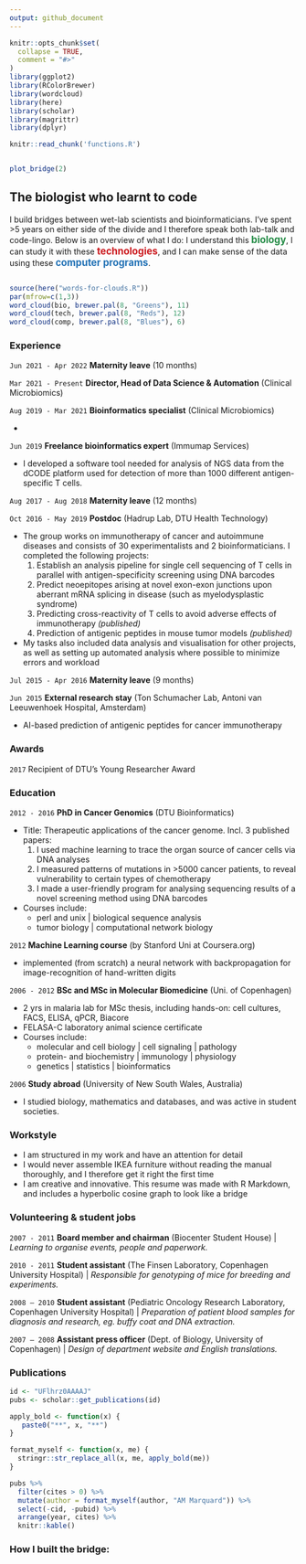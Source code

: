 ```yaml
---
output: github_document
---
```


<!-- README.md is generated from README.Rmd. Please edit that file -->

```r
knitr::opts_chunk$set(
  collapse = TRUE,
  comment = "#>"
)
library(ggplot2)
library(RColorBrewer)
library(wordcloud)
library(here)
library(scholar)
library(magrittr)
library(dplyr)

```

<!-- badges: start -->
<!-- badges: end -->

```r
knitr::read_chunk('functions.R')
```

```r
```

```r
plot_bridge(2)
```


## The biologist who learnt to code 
I build bridges between wet-lab scientists and bioinformaticians. I've spent >5 years on either side of the divide and I therefore speak both lab-talk and code-lingo. Below is an overview of what I do: I understand this <span style="color:#238B45;font-weight:bold;font-size:larger">biology</span>, I can study it with these <span style="color:#CB181D;font-weight:bold;font-size:larger">technologies</span>, and I can make sense of the data using these <span style="color:#2171B5;font-weight:bold;font-size:larger">computer programs</span>.
<!-- Expand a little, perhaps tailored to Novo -->

```r
```

```r
source(here("words-for-clouds.R"))
par(mfrow=c(1,3))
word_cloud(bio, brewer.pal(8, "Greens"), 11)
word_cloud(tech, brewer.pal(8, "Reds"), 12)
word_cloud(comp, brewer.pal(8, "Blues"), 6)
```


### Experience

`Jun 2021 - Apr 2022` **Maternity leave** (10 months)

`Mar 2021 - Present` **Director, Head of Data Science & Automation** (Clinical Microbiomics)

`Aug 2019 - Mar 2021` **Bioinformatics specialist** (Clinical Microbiomics)

* 

`Jun 2019` **Freelance bioinformatics expert** (Immumap Services)

* I developed a software tool needed for analysis of NGS data from the dCODE 
  platform used for detection of more than 1000 different antigen-specific
  T cells. 

`Aug 2017 - Aug 2018` **Maternity leave** (12 months)

`Oct 2016 - May 2019` **Postdoc** (Hadrup Lab, DTU Health Technology)

* The group works on immunotherapy of cancer and autoimmune diseases and 
  consists of 30 experimentalists and 2 bioinformaticians. I completed the
  following projects:
    1. Establish an analysis pipeline for single cell sequencing of T cells
       in parallel with antigen-specificity screening using DNA barcodes
    2. Predict neoepitopes arising at novel exon-exon junctions upon aberrant
       mRNA splicing in disease (such as myelodysplastic syndrome)
    3. Predicting cross-reactivity of T cells to avoid adverse effects of 
       immunotherapy *(published)* 
    4. Prediction of antigenic peptides in mouse tumor models *(published)*
* My tasks also included data analysis and visualisation for other projects, 
  as well as setting up automated analysis where possible to minimize errors 
  and workload

`Jul 2015 - Apr 2016` **Maternity leave** (9 months)
  
`Jun 2015` **External research stay** (Ton Schumacher Lab, Antoni van Leeuwenhoek Hospital, Amsterdam)

* AI-based prediction of antigenic peptides for cancer immunotherapy


<!-- #### Education -->

<!-- * `2012 - 2016`  PhD in Cancer Genomics group, DTU Bioinformatics -->
<!--     + *Title: Therapeutic applications of the cancer genome* -->
<!--     + *I used machine learning to trace the organ source of cancer cells via DNA analyses [Marquard et al, BMC Medical Genomics 2015]* -->
<!--     + *I measured patterns of mutations in >5000 cancer patients, to reveal vulnerability to certain types of chemotherapy [Marquard et al, Biomarker Research 2015]* -->
<!--     + *I made a user-friendly program for analysing sequencing results of a novel screening method using DNA barcodes [Bentzen et al, Nature Biotehcnology 2016]* -->
<!--     + *courses include: perl and unix for bioinformaticians, tumor biology, systems biology* -->

<!-- * `2012` Machine Learning course by Andrew Ng at Stanford Uni (on Coursera.org)   -->
<!--     + *completed all exercises and tests* -->
<!--     + *implemented (from scratch) a neural network with backpropagation to image-recognition of hand-written digits* -->

<!-- * `2006 - 2012` BSc and MSc in Molecular Biomedicine, Uni. of Copenhagen -->
<!--     + *2 yrs lab-work for Master thesis in malaria lab* -->
<!--     + *Hands-on experience with: cell cultures, FACS, ELISA, qPCR, Biacore * -->
<!--     + *FELASA-C animal certificate* -->
<!--     + *courses include: molecular and cell biology, genetics, pathology, biochemistry, statistics, cell signaling, immunology* -->

<!-- * `2006` Study abroad at University of New South Wales, Australia -->

### Awards

`2017` Recipient of DTU’s Young Researcher Award


### Education

`2012 - 2016` **PhD in Cancer Genomics** (DTU Bioinformatics)

* Title: Therapeutic applications of the cancer genome. Incl. 3 published papers:
    1. I used machine learning to trace the organ source of cancer cells via DNA analyses
    2. I measured patterns of mutations in >5000 cancer patients, to reveal vulnerability to certain types of chemotherapy
    3. I made a user-friendly program for analysing sequencing results of a novel screening method using DNA barcodes
* Courses include:
    + perl and unix | biological sequence analysis
    + tumor biology |  computational network biology

  
`2012` **Machine Learning course** (by Stanford Uni at Coursera.org)  

* implemented (from scratch) a neural network with backpropagation for image-recognition of hand-written digits

`2006 - 2012` **BSc and MSc in Molecular Biomedicine** (Uni. of Copenhagen)

* 2 yrs in malaria lab for MSc thesis, including hands-on: cell cultures, FACS, ELISA, qPCR, Biacore
* FELASA-C laboratory animal science certificate
* Courses include:
    + molecular and cell biology | cell signaling | pathology
    + protein- and biochemistry | immunology | physiology
    + genetics | statistics | bioinformatics

`2006` **Study abroad** (University of New South Wales, Australia)

* I studied biology, mathematics and databases, and was active in student societies.


### Workstyle

* I am structured in my work and have an attention for detail
* I would never assemble IKEA furniture without reading the manual thoroughly, and I therefore get it right the first time
* I am creative and innovative. This resume was made with R Markdown, and includes a hyperbolic cosine graph to look like a bridge


### Volunteering & student jobs

`2007 - 2011` **Board member and chairman** (Biocenter Student House) | *Learning to organise events, people and paperwork.*

`2010 - 2011` **Student assistant** (The Finsen Laboratory, Copenhagen University Hospital) | *Responsible for genotyping of mice for breeding and experiments.*

`2008 – 2010` **Student assistant** (Pediatric Oncology Research Laboratory, Copenhagen University Hospital) | *Preparation of patient blood samples for diagnosis and research, eg. buffy coat and DNA extraction.*

`2007 – 2008` **Assistant press officer** (Dept. of Biology, University of Copenhagen) | *Design of department website and English translations.*



### Publications

```r
id <- "UFlhrz0AAAAJ"
pubs <- scholar::get_publications(id)

apply_bold <- function(x) {
   paste0("**", x, "**")
}

format_myself <- function(x, me) {
  stringr::str_replace_all(x, me, apply_bold(me))
}

pubs %>%
  filter(cites > 0) %>%
  mutate(author = format_myself(author, "AM Marquard")) %>% 
  select(-cid, -pubid) %>%
  arrange(year, cites) %>%
  knitr::kable()
```


### How I built the bridge:

```r
```

